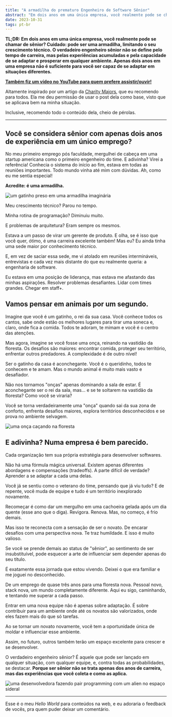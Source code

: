 ```yaml
---
title: "A armadilha do prematuro Engenheiro de Software Sênior"
abstract: "Em dois anos em uma única empresa, você realmente pode se chamar de sênior? Cuidado: pode ser uma armadilha, limitando o seu crescimento técnico. O verdadeiro engenheiro sênior não se define pelo tempo de carreira, mas pelas experiências acumuladas e pela capacidade de se adaptar e prosperar em qualquer ambiente. Apenas dois anos em uma empresa não é suficiente para você ser capaz de se adaptar em situações diferentes."
date: 2023-10-31
tags: pt-br
---
```


**TL;DR: Em dois anos em uma única empresa, você realmente pode se chamar de sênior? Cuidado: pode ser uma armadilha, limitando o seu crescimento técnico. O verdadeiro engenheiro sênior não se define pelo tempo de carreira, mas pelas experiências acumuladas e pela capacidade de se adaptar e prosperar em qualquer ambiente. Apenas dois anos em uma empresa não é suficiente para você ser capaz de se adaptar em situações diferentes.**

**[Também fiz um vídeo no YouTube para quem prefere assistir/ouvir!](https://youtu.be/lsRK9yFRiDc)**

Altamente inspirado por um artigo da [Charity Majors](https://charity.wtf/2020/11/01/questionable-advice-the-trap-of-the-premature-senior/), que eu recomendo para todos. Ela me deu permissão de usar o post dela como base, visto que se aplicava bem na minha situação.

Inclusive, recomendo todo o conteúdo dela, cheio de pérolas.

---

## Você se considera sênior com apenas dois anos de experiência em um único emprego?

No meu primeiro emprego pós faculdade, mergulhei de cabeça em uma startup americana como o primeiro engenheiro do time. E adivinha? Virei a referência! Conhecia o sistema do início ao fim, estava em todas as reuniões importantes. Todo mundo vinha até mim com dúvidas. Ah, como eu me sentia especial!

**Acredite: é uma armadilha.**

![um gatinho preso em uma armadilha imaginária](https://dev-to-uploads.s3.amazonaws.com/uploads/articles/w2bbrniznut8pmn7551t.jpg)

Meu crescimento técnico? Parou no tempo.

Minha rotina de programação? Diminuiu muito.

E problemas de arquitetura? Eram sempre os mesmos.

Estava a um passo de virar um gerente de produto. E olha, se é isso que você quer, ótimo, é uma carreira excelente também! Mas eu? Eu ainda tinha uma sede maior por conhecimento técnico.

E, em vez de saciar essa sede, me vi atolado em reuniões intermináveis, entrevistas e cada vez mais distante do que eu realmente queria: a engenharia de software.

Eu estava em uma posição de liderança, mas estava me afastando das minhas aspirações. Resolver problemas desafiantes. Lidar com times grandes. Chegar em staff+.

## Vamos pensar em animais por um segundo.

Imagine que você é um gatinho, o rei da sua casa. Você conhece todos os cantos, sabe onde estão os melhores lugares para tirar uma soneca e, claro, onde fica a comida. Todos te adoram, te mimam e você é o centro das atenções.

Mas agora, imagine se você fosse uma onça, reinando na vastidão da floresta. Os desafios são maiores: encontrar comida, proteger seu território, enfrentar outros predadores. A complexidade é de outro nível!

Ser o gatinho da casa é aconchegante. Você é o queridinho, todos te conhecem e te amam. Mas o mundo animal é muito mais vasto e desafiador.

Não nos tornamos "onças" apenas dominando a sala de estar. É aconchegante ser o rei da sala, mas... e se te soltarem na vastidão da floresta? Como você se viraria?

Você se torna verdadeiramente uma "onça" quando sai da sua zona de conforto, enfrenta desafios maiores, explora territórios desconhecidos e se prova no ambiente selvagem.

![uma onça caçando na floresta](https://dev-to-uploads.s3.amazonaws.com/uploads/articles/2ebjgugica82qzttl02a.jpg)

## E adivinha? Numa empresa é bem parecido.

Cada organização tem sua própria estratégia para desenvolver softwares.

Não há uma fórmula mágica universal. Existem apenas diferentes abordagens e compensações (tradeoffs). A parte difícil de verdade? Aprender a se adaptar a cada uma delas.

Você já se sentiu como o veterano do time, pensando que já viu tudo? E de repente, você muda de equipe e tudo é um território inexplorado novamente.

Recomeçar é como dar um mergulho em uma cachoeira gelada após um dia quente (esse ano que o diga). Revigora. Renova. Mas, no começo, é frio demais.

Mas isso te reconecta com a sensação de ser o novato. De encarar desafios com uma perspectiva nova. Te traz humildade. E isso é muito valioso.

Se você se prende demais ao status de "sênior", ao sentimento de ser insubstituível, pode esquecer a arte de influenciar sem depender apenas do seu título.

É exatamente essa jornada que estou vivendo. Deixei o que era familiar e me joguei no desconhecido.

De um emprego de quase três anos para uma floresta nova. Pessoal novo, stack nova, um mundo completamente diferente. Aqui eu sigo, caminhando, e tentando me superar a cada passo.

Entrar em uma nova equipe não é apenas sobre adaptação. É sobre contribuir para um ambiente onde até os novatos são valorizados, onde eles fazem mais do que só tarefas.

Ao se tornar um novato novamente, você tem a oportunidade única de moldar e influenciar esse ambiente.

Assim, no futuro, outros também terão um espaço excelente para crescer e se desenvolver.

O verdadeiro engenheiro sênior? É aquele que pode ser lançado em qualquer situação, com qualquer equipe, e, contra todas as probabilidades, se destacar. **Porque ser sênior não se trata apenas dos anos de carreira, mas das experiências que você coleta e como as aplica.**

![uma desenvolvedora fazendo pair programming com um alien no espaço sideral](https://dev-to-uploads.s3.amazonaws.com/uploads/articles/6a4rq6wlnvfgx1jo8bw9.jpeg)

---

Esse é o meu _Hello World_ para conteúdos na web, e eu adoraria o feedback de vocês, pra quem puder deixar um comentário.
